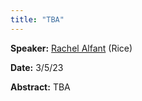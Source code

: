 ```yaml
---
title: "TBA"
---
```

**Speaker:** [Rachel Alfant](https://rachaelalfant.github.io/) (Rice)

**Date:** 3/5/23

**Abstract:** TBA